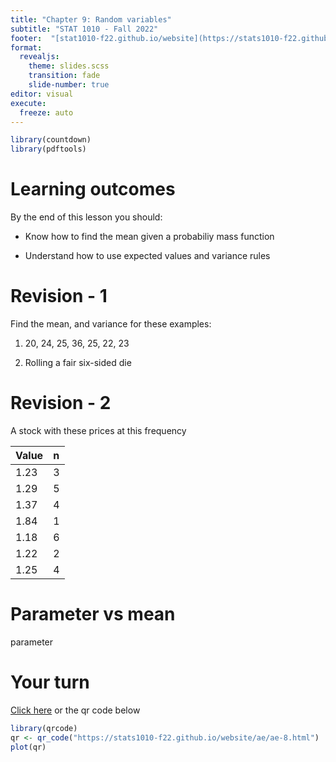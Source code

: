 ```yaml
---
title: "Chapter 9: Random variables"
subtitle: "STAT 1010 - Fall 2022"
footer:  "[stat1010-f22.github.io/website](https://stats1010-f22.github.io/website/)"
format: 
  revealjs: 
    theme: slides.scss
    transition: fade
    slide-number: true
editor: visual
execute:
  freeze: auto
---
```


```r
library(countdown)
library(pdftools)
```

# Learning outcomes

By the end of this lesson you should:

-   Know how to find the mean given a probabiliy mass function

-   Understand how to use expected values and variance rules

# Revision - 1

Find the mean, and variance for these examples:

1.  20, 24, 25, 36, 25, 22, 23

2.  Rolling a fair six-sided die

# Revision - 2

A stock with these prices at this frequency

| Value | n   |
|-------|-----|
| 1.23  | 3   |
| 1.29  | 5   |
| 1.37  | 4   |
| 1.84  | 1   |
| 1.18  | 6   |
| 1.22  | 2   |
| 1.25  | 4   |

# Parameter vs mean

parameter

# Your turn

[Click here](https://stats1010-f22.github.io/website/ae/ae-8.html) or the qr code below

```r
library(qrcode)
qr <- qr_code("https://stats1010-f22.github.io/website/ae/ae-8.html")
plot(qr)
```
